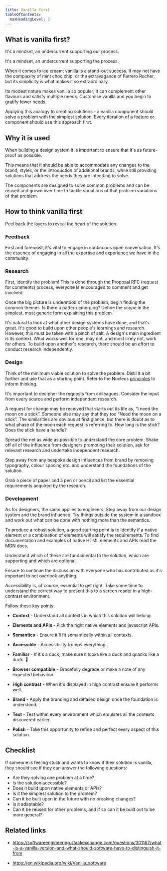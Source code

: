 ```yaml
---
title: Vanilla first
tableOfContents:
  maxHeadingLevel: 2
---
```


## What is vanilla first?

<div class="purpose">
It's a mindset, an undercurrent supporting our process.
</div>

It's a mindset, an undercurrent supporting the process.

When it comes to ice cream; vanilla is a stand-out success. It may not have the complexity of mint choc chip, or the extravagance of Ferrero Rocher, but its simplicity is what makes it so extraordinary.

Its modest nature makes vanilla so popular; it can complement other flavours and satisfy multiple needs. Customise vanilla and you begin to gratify fewer needs.

Applying this analogy to creating solutions - a vanilla component should solve a problem with the simplest solution. Every iteration of a feature or component should use this approach first.

## Why it is used

When building a design system it is important to ensure that it's as future-proof as possible.

This means that it should be able to accommodate any changes to the brand, styles, or the introduction of additional brands, while still providing solutions that address the needs they are intending to solve.

The components are designed to solve common problems and can be reused and grown over time to tackle variations of that problem.variations of that problem.

## How to think vanilla first

Peel back the layers to reveal the heart of the solution.

### Feedback

First and foremost, it's vital to engage in continuous open conversation. It's the essence of engaging in all the expertise and experience we have in the community.

### Research

First, identify the problem! This is done through the Proposal RFC (request for comments) process, everyone is encouraged to comment and get involved.

Once the big picture is understood of the problem, begin finding the common themes. Is there a pattern emerging? Define the scope in the simplest, most generic form explaining this problem.

It's natural to look at what other design systems have done, and that's great. It's good to build upon other people's learnings and research. However, this must be taken with a pinch of salt. A design's main ingredient is its context. What works well for one, may not, and most likely not, work for others. To build upon another's research, there should be an effort to conduct research independently.

### Design

Think of the minimum viable solution to solve the problem. Distil it a bit further and use that as a starting point. Refer to the Nucleus [principles](/guidelines/principles/) to inform thinking.

It's important to decipher the requests from colleagues. Consider the input from every source and perform independent research.

A request for change may be received that starts out its life as, “I need the moon on a stick”. Someone else may say that they too “Need the moon on a stick”. The similarities are obvious at first glance, but there is doubt as to what phase of the moon each request is referring to. How long is the stick? Does the stick have a handle?

Spread the net as wide as possible to understand the core problem. Shake off all of the influence from designers promoting their solution, ask for relevant research and undertake independent research.

Step away from any bespoke design influences from brand by removing typography, colour spacing etc. and understand the foundations of the solution.

Grab a piece of paper and a pen or pencil and list the essential requirements acquired by the research.

### Development

As for designers, the same applies to engineers. Step away from our design system and the brand influence. Try things outside the system in a sandbox and work out what can be done with nothing more than the semantics.

To produce a robust solution, a good starting point is to identify if a native element or a combination of elements will satisfy the requirements. To find documentation and examples of native HTML elements and APIs read the MDN docs.

Understand which of these are fundamental to the solution, which are supporting and which are optional.

Ensure to continue the discussion with everyone who has contributed as it's important to not overlook anything.

Accessibility is, of course, essential to get right. Take some time to understand the correct way to present this to a screen reader in a high-contrast environment.

Follow these key points:

- **Context** - Understand all contexts in which this solution will belong.

- **Elements and APIs** - Pick the right native elements and javascript APIs.

- **Semantics** - Ensure it'll fit semantically within all contexts.

- **Accessible** - Accessibility trumps everything.

- **Familiar** - If it's a duck, make sure it looks like a duck and quacks like a duck. 🦆

- **Browser compatible** - Gracefully degrade or make a note of any expected behaviour.

- **High contrast** - When it's displayed in high contrast ensure it performs well.

- **Brand** - Apply the branding and detailed design once the foundation is understood.

- **Test** - Test within every environment which emulates all the contexts discovered earlier.

- **Polish** - Take this opportunity to refine and perfect every aspect of this solution.

## Checklist

If someone is feeling stuck and wants to know if their solution is vanilla, they should see if they can answer the following questions:

- Are they solving one problem at a time?
- Is the solution accessible?
- Does it build upon native elements or APIs?
- Is it the simplest solution to the problem?
- Can it be built upon in the future with no breaking changes?
- Is it adaptable?
- Can it be reused for other problems, and if so can it be built out to be more general?

## Related links

- https://softwareengineering.stackexchange.com/questions/301167/what-is-a-vanilla-version-and-what-should-software-have-to-distinguish-it-from

- https://en.wikipedia.org/wiki/Vanilla_software
